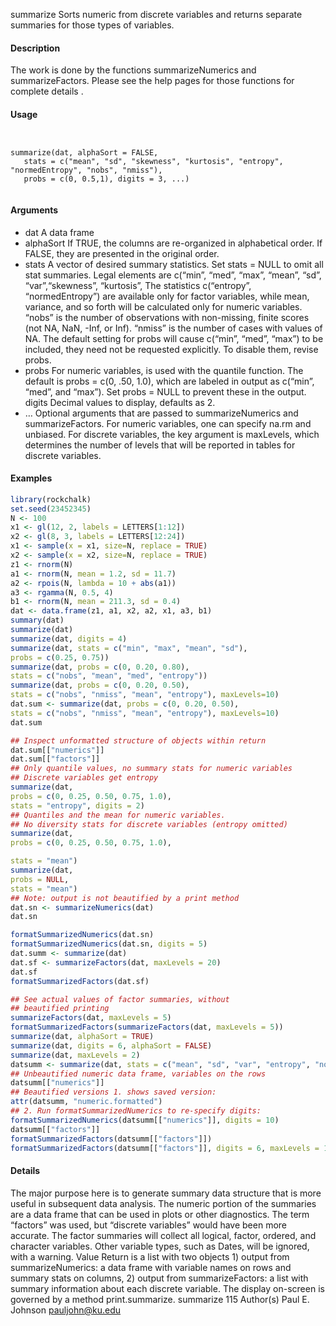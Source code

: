 
summarize Sorts numeric from discrete variables and returns separate summaries for those types of variables.


#### Description

The work is done by the functions summarizeNumerics and summarizeFactors. Please see the
help pages for those functions for complete details
.

#### Usage
<pre><code>

summarize(dat, alphaSort = FALSE, 
   stats = c("mean", "sd", "skewness", "kurtosis", "entropy", "normedEntropy", "nobs", "nmiss"), 
   probs = c(0, 0.5,1), digits = 3, ...)

</code></pre>

#### Arguments

* dat A data frame
* alphaSort If TRUE, the columns are re-organized in alphabetical order. If FALSE, they are presented in the original order.
* stats A vector of desired summary statistics. Set stats = NULL to omit all stat summaries.
Legal elements are c("min", "med", "max", "mean", "sd", "var","skewness", "kurtosis", The statistics c("entropy", "normedEntropy") are available only for factor variables, while mean, variance, and so forth will be calculated only for numeric
variables. "nobs" is the number of observations with non-missing, finite scores
(not NA, NaN, -Inf, or Inf). "nmiss" is the number of cases with values of
NA. The default setting for probs will cause c("min", "med", "max") to be
included, they need not be requested explicitly. To disable them, revise probs.
* probs For numeric variables, is used with the quantile function. The default is probs = c(0, .50, 1.0), which are labeled in output as c("min", "med", and "max"). Set probs = NULL to prevent these in the output.
digits Decimal values to display, defaults as 2.
* ... Optional arguments
 that are passed to summarizeNumerics and summarizeFactors.
For numeric variables, one can specify na.rm and unbiased. For discrete variables,
the key argument is maxLevels, which determines the number of levels
that will be reported in tables for discrete variables.



#### Examples
```r


library(rockchalk)
set.seed(23452345)
N <- 100
x1 <- gl(12, 2, labels = LETTERS[1:12])
x2 <- gl(8, 3, labels = LETTERS[12:24])
x1 <- sample(x = x1, size=N, replace = TRUE)
x2 <- sample(x = x2, size=N, replace = TRUE)
z1 <- rnorm(N)
a1 <- rnorm(N, mean = 1.2, sd = 11.7)
a2 <- rpois(N, lambda = 10 + abs(a1))
a3 <- rgamma(N, 0.5, 4)
b1 <- rnorm(N, mean = 211.3, sd = 0.4)
dat <- data.frame(z1, a1, x2, a2, x1, a3, b1)
summary(dat)
summarize(dat)
summarize(dat, digits = 4)
summarize(dat, stats = c("min", "max", "mean", "sd"),
probs = c(0.25, 0.75))
summarize(dat, probs = c(0, 0.20, 0.80),
stats = c("nobs", "mean", "med", "entropy"))
summarize(dat, probs = c(0, 0.20, 0.50),
stats = c("nobs", "nmiss", "mean", "entropy"), maxLevels=10)
dat.sum <- summarize(dat, probs = c(0, 0.20, 0.50),
stats = c("nobs", "nmiss", "mean", "entropy"), maxLevels=10)
dat.sum
```

```r
## Inspect unformatted structure of objects within return
dat.sum[["numerics"]]
dat.sum[["factors"]]
## Only quantile values, no summary stats for numeric variables
## Discrete variables get entropy
summarize(dat,
probs = c(0, 0.25, 0.50, 0.75, 1.0),
stats = "entropy", digits = 2)
## Quantiles and the mean for numeric variables.
## No diversity stats for discrete variables (entropy omitted)
summarize(dat,
probs = c(0, 0.25, 0.50, 0.75, 1.0),

stats = "mean")
summarize(dat,
probs = NULL,
stats = "mean")
## Note: output is not beautified by a print method
dat.sn <- summarizeNumerics(dat)
dat.sn
```

```r
formatSummarizedNumerics(dat.sn)
formatSummarizedNumerics(dat.sn, digits = 5)
dat.summ <- summarize(dat)
dat.sf <- summarizeFactors(dat, maxLevels = 20)
dat.sf
formatSummarizedFactors(dat.sf)
```

```r
## See actual values of factor summaries, without
## beautified printing
summarizeFactors(dat, maxLevels = 5)
formatSummarizedFactors(summarizeFactors(dat, maxLevels = 5))
summarize(dat, alphaSort = TRUE)
summarize(dat, digits = 6, alphaSort = FALSE)
summarize(dat, maxLevels = 2)
datsumm <- summarize(dat, stats = c("mean", "sd", "var", "entropy", "nobs"))
## Unbeautified numeric data frame, variables on the rows
datsumm[["numerics"]]
## Beautified versions 1. shows saved version:
attr(datsumm, "numeric.formatted")
## 2. Run formatSummarizedNumerics to re-specify digits:
formatSummarizedNumerics(datsumm[["numerics"]], digits = 10)
datsumm[["factors"]]
formatSummarizedFactors(datsumm[["factors"]])
formatSummarizedFactors(datsumm[["factors"]], digits = 6, maxLevels = 10)
```

#### Details

The major purpose here is to generate summary data structure that is more useful in subsequent data
analysis. The numeric portion of the summaries are a data frame that can be used in plots or other
diagnostics.
The term "factors" was used, but "discrete variables" would have been more accurate. The factor
summaries will collect all logical, factor, ordered, and character variables.
Other variable types, such as Dates, will be ignored, with a warning.
Value
Return is a list with two objects 1) output from summarizeNumerics: a data frame with variable
names on rows and summary stats on columns, 2) output from summarizeFactors: a list with summary
information about each discrete variable. The display on-screen is governed by a method
print.summarize.
summarize 115
Author(s)
Paul E. Johnson <pauljohn@ku.edu>
